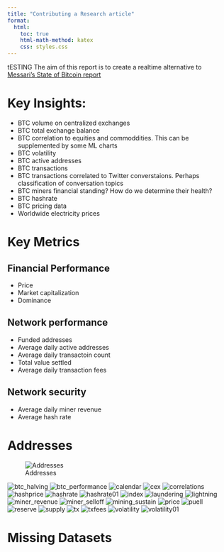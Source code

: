 ```yaml
---
title: "Contributing a Research article"
format:
  html:
    toc: true
    html-math-method: katex
    css: styles.css
---
```


tESTING 
The aim of this report is to create a realtime alternative to [Messari's State of Bitcoin report](https://messari.io/report/state-of-bitcoin-q4-2022)

# Key Insights:
* BTC volume on centralized exchanges
* BTC total exchange balance
* BTC correlation to equities and commoddities. This can be supplemented by some ML charts
* BTC volatility
* BTC active addresses
* BTC transactions
* BTC transactions correlated to Twitter converstaions. Perhaps classification of conversation topics
* BTC miners financial standing? How do we determine their health?
* BTC hashrate
* BTC pricing data
* Worldwide electricity prices

# Key Metrics
## Financial Performance
* Price
* Market capitalization
* Dominance

## Network performance
* Funded addresses
* Average daily active addresses
* Average daily transactoin count
* Total value settled
* Average daily transaction fees

## Network security
* Average daily miner revenue
* Average hash rate

# Addresses
![Addresses](../images/addresses.webp)

![btc_halving](../images/btc_halving.webp)
![btc_performance](../images/btc_performance.webp)
![calendar](../images/calendar.webp)
![cex](../images/cex.webp)
![correlations](../images/correlations.webp)
![hashprice](../images/hashprice.webp)
![hashrate](../images/hashrate.webp)
![hashrate01](../images/hashrate01.webp)
![index](../images/index.webp)
![laundering](../images/laundering.webp)
![lightning](../images/lightning.webp)
![miner_revenue](../images/miner_revenue.webp)
![miner_selloff](../images/miner_selloff.webp)
![mining_sustain](../images/mining_sustain.webp)
![price](../images/price.webp)
![puell](../images/puell.webp)
![reserve](../images/reserve.webp)
![supply](../images/supply.webp)
![tx](../images/tx.webp)
![txfees](../images/txfees.webp)
![volatility](../images/volatility.webp)
![volatility01](../images/volatility01.webp)


# Missing Datasets
